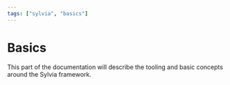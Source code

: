 ```yaml
---
tags: ["sylvia", "basics"]
---
```


# Basics

This part of the documentation will describe the tooling and basic concepts around the Sylvia
framework.
